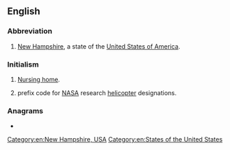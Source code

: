{{also|Nh|nH|n.h.|N.H.}}
==English==

===Abbreviation===
{{rfc-header|Abbreviation}}
{{head|en|abbreviation}}

# {{lb|en|US}} [[New Hampshire]], a state of the [[United States of America]].

===Initialism===
{{rfc-header|Initialism}}
{{head|en|initialism}}

# [[nursing home|Nursing home]].
# {{lb|en|US|aviation}} prefix code for [[NASA]] research [[helicopter]] designations.

===Anagrams===
* {{anagrams|en|Hn.}}

[[Category:en:New Hampshire, USA]]
[[Category:en:States of the United States]]